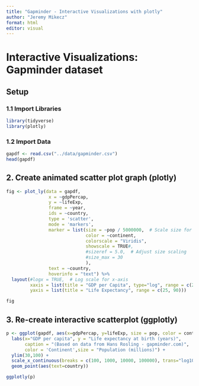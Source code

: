 ---
title: "Gapminder - Interactive Visualizations with plotly"
author: "Jeremy Mikecz"
format: html
editor: visual
---

# Interactive Visualizations: Gapminder dataset

## Setup

### 1.1 Import Libraries

```{r}
library(tidyverse)
library(plotly)
```

### 1.2 Import Data

```{r}
gapdf <- read.csv("../data/gapminder.csv")
head(gapdf)

```

## 2. Create animated scatter plot graph (plotly)

```{r}
fig <- plot_ly(data = gapdf, 
                x = ~gdpPercap, 
                y = ~lifeExp, 
                frame = ~year, 
                ids = ~country, 
                type = 'scatter', 
                mode = 'markers',
                marker = list(size = ~pop / 5000000,  # Scale size for better visualization
                              color = ~continent,
                              colorscale = "Viridis",
                              showscale = TRUE#, 
                              #sizeref = 5.0,  # Adjust size scaling
                              #size_max = 30
                              ),
                text = ~country,
                hoverinfo = "text") %>%
  layout(#logx = TRUE,  # Log scale for x-axis
         xaxis = list(title = "GDP per Capita", type="log", range = c(2, 6)),
         yaxis = list(title = "Life Expectancy", range = c(25, 90))) 

```

```{r}
fig
```

## 3. Re-create interactive scatterplot (ggplotly)

```{r}
p <- ggplot(gapdf, aes(x=gdpPercap, y=lifeExp, size = pop, color = continent,frame = year)) +
  labs(x="GDP per capita", y = "Life expectancy at birth (years)", 
       caption = "(Based on data from Hans Rosling - gapminder.com)", 
       color = 'Continent',size = "Population (millions)") + 
  ylim(30,100) +
  scale_x_continuous(breaks = c(100, 1000, 10000, 100000), trans="log10", labels=c("100", "1000", "10,000", "100,000")) +
  geom_point(aes(text=country))

ggplotly(p)
```

```{r}

```

```{r}

```

```{r}

```

```{r}

```

```{r}

```

```{r}

```

```{r}

```
